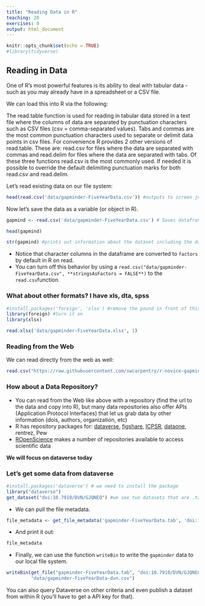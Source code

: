 ```yaml
---
title: "Reading Data in R"
teaching: 20
exercises: 0
output: html_document
---
```


```r
knitr::opts_chunk$set(echo = TRUE)
#library(tidyverse)
```

## Reading in Data

One of R’s most powerful features is its ability to deal with tabular data - such as you may already have in a spreadsheet or a CSV file.

We can load this into R via the following:

The read.table function is used for reading in tabular data stored in a text file where the columns of data are separated by punctuation characters such as CSV files (csv = comma-separated values). Tabs and commas are the most common punctuation characters used to separate or delimit data points in csv files. For convenience R provides 2 other versions of read.table. These are: read.csv for files where the data are separated with commas and read.delim for files where the data are separated with tabs. Of these three functions read.csv is the most commonly used. If needed it is possible to override the default delimiting punctuation marks for both read.csv and read.delim.

Let's read existing data on our file system:

```r
head(read.csv('data/gapminder-FiveYearData.csv')) #outputs to screen just top of dataframe

```
Now let's save the data as a variable (or object in R).

```r
gapmind <- read.csv('data/gapminder-FiveYearData.csv') # Saves dataframe as variable (see Environment top right change)
```

```r
head(gapmind)
```

```r
str(gapmind) #prints out information about the dataset including the data types (v. important in plotting)

```

* Notice that character columns in the dataframe are converted to `factors` by default in R on read.
* You can turn off this behavior by using a `read.csv("data/gapminder-FiveYearData.csv", **stringsAsFactors = FALSE**)` to the `read.csv`function.

### What about other formats? I have xls, dta, spss

```r
#install.packages('foreign', 'xlsx') #remove the pound in front of this line to install it, if you haven't yet
library(foreign) #turn it on
library(xlsx)
```

```r
read.xlsx('data/gapminder-FiveYearData.xlsx', 1)
```

### Reading from the Web

We can read directly from the web as well:

```r
read.csv("https://raw.githubusercontent.com/swcarpentry/r-novice-gapminder/gh-pages/_episodes_rmd/data/gapminder-FiveYearData.csv")
```

### How about a Data Repository?

* You can read from the Web like above with a repository (find the url to the data and copy into R), but many data repositories also offer APIs (Application Protocol Interfaces) that let us grab data by other information (dois, authors, organization, etc)
* R has repository packages for: [dataverse](https://cran.r-project.org/web/packages/dataverse/index.html), [figshare](https://cran.r-project.org/web/packages/rfigshare/index.html), [ICPSR](https://cran.r-project.org/web/packages/icpsrdata/index.html), [dataone](https://cran.r-project.org/web/packages/dataone/index.html), rentrez, Pew
* [ROpenScience](https://ropensci.org/) makes a number of repositories available to access scientific data

**We will focus on dataverse today**

### Let's get some data from dataverse

```r
#install.packages('dataverse') # we need to install the package
library("dataverse")
get_dataset("doi:10.7910/DVN/GJQNEQ") #we see two datasets that are .tab
```

* We can pull the file metadata.

```r
file_metadata <- get_file_metadata('gapminder-FiveYearData.tab', 'doi:10.7910/DVN/GJQNEQ')
```

* And print it out:

```r
file_metadata
```
* Finally, we can use the function `writeBin` to write the `gapminder` data to our local file system.

```r
writeBin(get_file("gapminder-FiveYearData.tab", "doi:10.7910/DVN/GJQNEQ"),
         "data/gapminder-FiveYearData-dvn.csv")
```

You can also query Dataverse on other criteria and even publish a dataset from within R (you'll have to get a API key for that).

